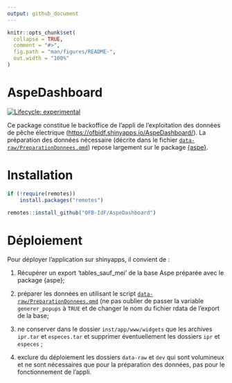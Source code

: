 ```yaml
---
output: github_document
---
```


<!-- README.md is generated from README.Rmd. Please edit that file -->

```r
knitr::opts_chunk$set(
  collapse = TRUE,
  comment = "#>",
  fig.path = "man/figures/README-",
  out.width = "100%"
)
```

# AspeDashboard

<!-- badges: start -->

[![Lifecycle: experimental](https://img.shields.io/badge/lifecycle-experimental-orange.svg)](https://lifecycle.r-lib.org/articles/stages.html#experimental)

<!-- badges: end -->

Ce package constitue le backoffice de l'appli de l'exploitation des données de pêche électrique (<https://ofbidf.shinyapps.io/AspeDashboard/>). La préparation des données nécessaire (décrite dans le fichier [`data-raw/PreparationDonnees.qmd`](data-raw/PreparationDonnees.md)) repose largement sur le package [{aspe}](https://github.com/PascalIrz/aspe).

# Installation

```r
if (!require(remotes))
    install.packages("remotes")

remotes::install_github("OFB-IdF/AspeDashboard")

```

# Déploiement

Pour déployer l'application sur shinyapps, il convient de :

1.  Récupérer un export 'tables_sauf_mei' de la base Aspe préparée avec le package {aspe};

2.  préparer les données en utilisant le script [`data-raw/PreparationDonnees.qmd`](https://github.com/CedricMondy/AspeDashboard/blob/main/data-raw/PreparationDonnees.qmd) (ne pas oublier de passer la variable `generer_popups` à `TRUE` et de changer le nom du fichier rdata de l'export de la base;

3.  ne conserver dans le dossier `inst/app/www/widgets` que les archives `ipr.tar` et `especes.tar` et supprimer éventuellement les dossiers `ipr` et `especes` ;

4.  exclure du déploiement les dossiers `data-raw` et `dev` qui sont volumineux et ne sont nécessaires que pour la préparation des données, pas pour le fonctionnement de l'appli.
